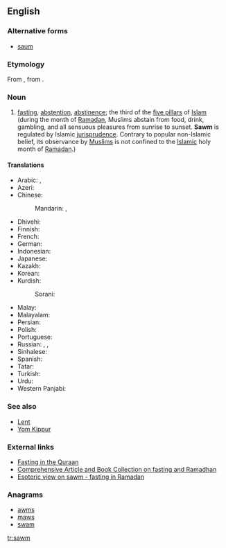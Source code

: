 ==English==
{{wikipedia}}
{{wikiquote}}

===Alternative forms===
* [[saum]]

===Etymology===
From {{etyl|ar|en}} {{term|صَوْم||tr=ṣawm|fasting; abstaining from food, drink, and sex|lang=ar}}, from {{etyl|syc|en}} {{term|ܨܘܡܐ|tr=ṣawmāʾ|lang=syc}}.

===Noun===
{{en-noun|?}}

# {{context|Islam|lang=en}} [[fasting]], [[abstention]], [[abstinence]]; the third of the [[five pillars]] of [[Islam]] (during the month of [[Ramadan]], Muslims abstain from food, drink, gambling, and all sensuous pleasures from sunrise to sunset. '''Sawm''' is regulated by Islamic [[jurisprudence]]. Contrary to popular non-Islamic belief, its observance by [[Muslim]]s is not confined to the [[Islamic]] holy month of [[Ramadan]].)

====Translations====
{{trans-top|fasting, abstention}}
* Arabic: {{t|ar|صوم|tr=ṣawm|m}}, {{t|ar|صيام|m|tr=ṣiyām|sc=Arab}}
* Azeri: {{t+|az|oruc}}
* Chinese:
*: Mandarin: {{t+|cmn|齋戒|sc=Hani}}, {{t+|cmn|斋戒|tr=zhāijiè|sc=Hani}}
* Dhivehi: {{t|dv|ރޯދަ}}
* Finnish: {{t|fi|saum}}
* French: {{t|fr|saoum|m}}
* German: {{t+|de|Saum}}
* Indonesian: {{t+|id|puasa}}
* Japanese: {{t|ja|サウム|tr=saumu|sc=Jpan}}
* Kazakh: {{t|kk|ораза|tr=oraza|sc=Cyrl}}
* Korean: {{t|ko|사움|tr=saum}}
* Kurdish: {{t+|ku|rojî}}
*: Sorani: {{t|ckb|ڕۆژوو|tr=rojû|sc=ku-Arab}}
{{trans-mid}}
* Malay: {{t|ms|puasa}}
* Malayalam: {{t+|ml|വ്രതം|sc=Mlym}}
* Persian: {{t+|fa|روزه|tr=roza}}
* Polish: {{t|pl|saum|m}}
* Portuguese: {{t|pt|sawm|f}}
* Russian: {{t+|ru|ураза́|f|sc=Cyrl}}, {{t|ru|са́ум|m|sc=Cyrl}}, {{t+|ru|пост|m|sc=Cyrl}}
* Sinhalese: {{t|si|සව්ම්|sc=Sinh}}
* Spanish: {{t|es|sawm|m}}
* Tatar: {{t+|tt|ураза|tr=uraza|sc=Cyrl}}
* Turkish: {{t+|tr|oruç}}
* Urdu: {{t|ur|روزہ|tr=roza|m}}
* Western Panjabi: {{t|pnb|روزہ|tr=roza|sc=pa-Arab}}
{{trans-bottom}}

===See also===
* [[Lent]]
* [[Yom Kippur]]

===External links===
* [http://www.haqislam.org/ramadan/fasting-in-quraan.htm Fasting in the Quraan]
* [http://abdurrahman.org/ramadhan/index.html Comprehensive Article and Book Collection on fasting and Ramadhan]
* [http://www.islamfrominside.com/Pages/Articles/Fast%20until%20the%20night%20%28Ramadan%29.html Esoteric view on sawm - fasting in Ramadan]

===Anagrams===
* [[awms#English|awms]]
* [[maws#English|maws]]
* [[swam#English|swam]]

[[tr:sawm]]